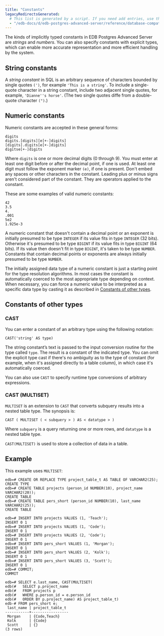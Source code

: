 ```yaml
---
title: "Constants"
legacyRedirectsGenerated:
  # This list is generated by a script. If you need add entries, use the `legacyRedirects` key.
  - "/edb-docs/d/edb-postgres-advanced-server/reference/database-compatibility-for-oracle-developers-reference-guide/9.6/Database_Compatibility_for_Oracle_Developers_Reference_Guide.1.009.html"
---
```


<div id="constants" class="registered_link"></div>

The kinds of implicitly typed constants in EDB Postgres Advanced Server are *strings* and *numbers*. You can also specify constants with explicit types, which can enable more accurate representation and more efficient handling by the system. 

## String constants

A *string constant* in SQL is an arbitrary sequence of characters bounded by single quotes `(')`, for example `'This is a string'`. To include a single-quote character in a string constant, include two adjacent single quotes, for example, `'Dianne''s horse'`. (The two single quotes diffe from a double-quote character `(")`.)

## Numeric constants

Numeric constants are accepted in these general forms:

```
digits
digits.[digits][e[+-]digits]
[digits].digits[e[+-]digits]
digitse[+-]digits
```

Where `digits` is one or more decimal digits (0 through 9). You must enter at least one digit before or after the decimal point, if one is used. At least one digit must follow the exponent marker `(e)`, if one is present. Don't embed any spaces or other characters in the constant. Leading plus or minus signs aren't considered part of the constant. They are operators applied to the constant.

These are some examples of valid numeric constants:

```text
42
3.5
4.
.001
5e2
1.925e-3
```

A numeric constant that doesn't contain a decimal point or an exponent is initially presumed to be type `INTEGER` if its value fits in type `INTEGER` (32 bits). Otherwise it's presumed to be type `BIGINT` if its value fits in type `BIGINT` (64 bits). If its value then doesn't fit in type `BIGINT`, it's taken to be type `NUMBER`. Constants that contain decimal points or exponents are always initially presumed to be type `NUMBER`.

The initially assigned data type of a numeric constant is just a starting point for the type resolution algorithms. In most cases the constant is automatically coerced to the most appropriate type depending on context. When necessary, you can force a numeric value to be interpreted as a specific data type by casting it as described in [Constants of other types](#constants-of-other-types).

## Constants of other types

### CAST

You can enter a constant of an arbitrary type using the following notation:

```
CAST('string' AS type)
```

The string constant’s text is passed to the input conversion routine for the type called `type`. The result is a constant of the indicated type. You can omit the explicit type cast if there's no ambiguity as to the type of constant (for example, when it's assigned directly to a table column), in which case it's automatically coerced.

You can also use `CAST` to specify runtime type conversions of arbitrary expressions.

### CAST (MULTISET)

`MULTISET` is an extension to `CAST` that converts subquery results into a nested table type. The synopsis is:

```text
CAST ( MULTISET ( < subquery > ) AS < datatype > )
```

Where `subquery` is a query returning one or more rows, and `datatype` is a nested table type.

`CAST(MULTISET)` is used to store a collection of data in a table.

## Example

This example uses `MULTISET`:

```text
edb=# CREATE OR REPLACE TYPE project_table_t AS TABLE OF VARCHAR2(25);
CREATE TYPE
edb=# CREATE TABLE projects (person_id NUMBER(10), project_name VARCHAR2(20));
CREATE TABLE
edb=# CREATE TABLE pers_short (person_id NUMBER(10), last_name VARCHAR2(25));
CREATE TABLE
```

```text
edb=# INSERT INTO projects VALUES (1, 'Teach');
INSERT 0 1
edb=# INSERT INTO projects VALUES (1, 'Code');
INSERT 0 1
edb=# INSERT INTO projects VALUES (2, 'Code');
INSERT 0 1
edb=# INSERT INTO pers_short VALUES (1, 'Morgan');
INSERT 0 1
edb=# INSERT INTO pers_short VALUES (2, 'Kolk');
INSERT 0 1
edb=# INSERT INTO pers_short VALUES (3, 'Scott');
INSERT 0 1
edb=# COMMIT;
COMMIT
```

```text
edb=# SELECT e.last_name, CAST(MULTISET(
edb(#   SELECT p.project_name
edb(#   FROM projects p
edb(#   WHERE p.person_id = e.person_id
edb(#   ORDER BY p.project_name) AS project_table_t)
edb-# FROM pers_short e;
 last_name | project_table_t
-----------+-----------------
 Morgan    | {Code,Teach}
 Kolk      | {Code}
 Scott     | {}
(3 rows)
```
